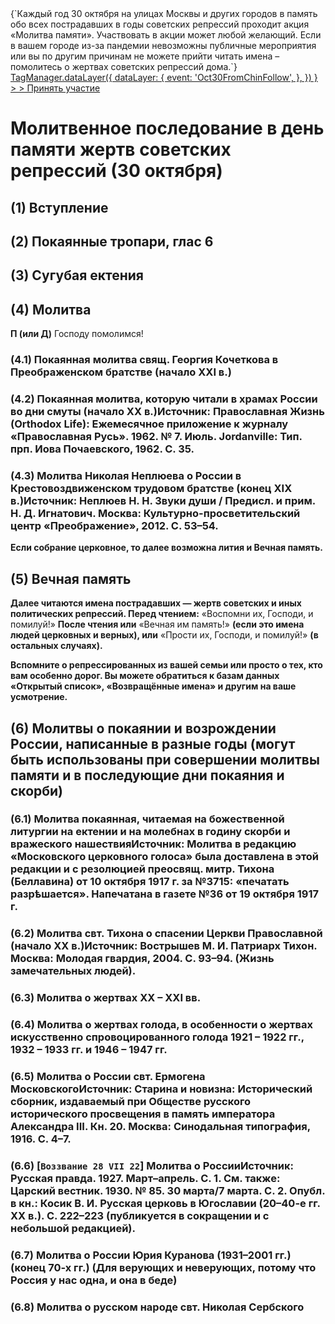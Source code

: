 
<Note>
    <div>
        {`Каждый год 30 октября на улицах Москвы и других городов в память обо всех пострадавших в годы советских
        репрессий проходит акция «Молитва памяти». Участвовать в акции может любой желающий. Если в вашем городе из-за
        пандемии невозможны публичные мероприятия или вы по другим причинам не можете прийти читать имена – помолитесь о
        жертвах советских репрессий дома.`}
    </div>
    <a
        style={{ textDecoration: 'underline' }}
        href="https://molitvapamyaty.ru/"
        target="_blank"
        onClick={() =>
            TagManager.dataLayer({
                dataLayer: {
                    event: 'Oct30FromChinFollow',
                },
            })
        }
    >
        > Принять участие
    </a>
</Note>

# Молитвенное последование в день памяти жертв советских репрессий (30 октября)

## (1) Вступление

<MdxLoader src="MolitvaPamyati/Vozglas" />

## (2) Покаянные тропари, глас 6

<MdxLoader src="Shared/PokaiannyeTrops" />

## (3) Сугубая ектения

<MdxLoader src="MolitvaPamyati/Sugubaya" />

## (4) Молитва

**П (или Д)** Господу помолимся!

### (4.1) Покаянная молитва свящ. Георгия Кочеткова в Преображенском братстве (начало XXI в.)

<MdxLoader src="MolitvaPamyati/Molitva2" />

### (4.2) Покаянная молитва, которую читали в храмах России во дни смуты (начало XX в.)<Tooltip>Источник: Православная Жизнь (Orthodox Life): Ежемесячное приложение к журналу «Православная Русь». 1962. № 7. Июль. Jordanville: Тип. прп. Иова Почаевского, 1962. С. 35.</Tooltip>

<MdxLoader src="MolitvaPamyati/Molitva4" />

### (4.3) Молитва Николая Неплюева о России в Крестовоздвиженском трудовом братстве (конец XIX в.)<Tooltip>Источник: Неплюев Н. Н. Звуки души / Предисл. и прим. Н. Д. Игнатович. Москва: Культурно-просветительский центр «Преображение», 2012. С. 53–54.</Tooltip>

<MdxLoader src="MolitvaPamyati/Molitva5" />

**Если собрание церковное, то далее возможна лития и Вечная память.**

## (5) Вечная память

<MdxLoader src="MolitvaPamyati/VechnayaPamyat" />

**Далее читаются имена пострадавших — жертв советских и иных политических репрессий. Перед чтением:** «Воспомни их, Господи, и помилуй!» **После чтения или** «Вечная им память!» **(если это имена людей церковных и верных), или** «Прости их, Господи, и помилуй!» **(в остальных случаях).**

**Вспомните о репрессированных из вашей семьи или просто о тех, кто вам особенно дорог. Вы можете обратиться к базам данных «Открытый список», «Возвращённые имена» и другим на ваше усмотрение.**

## (6) Молитвы о покаянии и возрождении России, написанные в разные годы (могут быть использованы при совершении молитвы памяти и в последующие дни покаяния и скорби)

### (6.1) Молитва покаянная, читаемая на божественной литургии на ектении и на молебнах в годину скорби и вражеского нашествия<Tooltip>Источник: Молитва в редакцию «Московского церковного голоса» была доставлена в этой редакции и с резолюцией преосвящ. митр. Тихона (Беллавина) от 10 октября 1917 г. за №3715: «печатать разрѣшается». Напечатана в газете №36 от 19 октября 1917 г.</Tooltip>

<MdxLoader src="MolitvaPamyati/Molitva0" />

### (6.2) Молитва свт. Тихона о спасении Церкви Православной (начало XX в.)<Tooltip>Источник: Вострышев М. И. Патриарх Тихон. Москва: Молодая гвардия, 2004. С. 93–94. (Жизнь замечательных людей).</Tooltip>

<MdxLoader src="MolitvaPamyati/Molitva6" />

### (6.3) Молитва о жертвах ХХ – ХХI вв.

<MdxLoader src="MolitvaPamyati/Molitva1" />

### (6.4) Молитва о жертвах голода, в особенности о жертвах искусственно спровоцированного голода 1921 – 1922 гг., 1932 – 1933 гг. и 1946 – 1947 гг.

<MdxLoader src="MolitvaPamyati/Molitva9" />

### (6.5) Молитва о России свт. Ермогена Московского<Tooltip>Источник: Старина и новизна: Исторический сборник, издаваемый при Обществе русского исторического просвещения в память императора Александра III. Кн. 20. Москва: Синодальная типография, 1916. С. 4–7.</Tooltip>

<MdxLoader src="MolitvaPamyati/Molitva3" />

### (6.6) [`Воззвание 28 VII 22`] Молитва о России<Tooltip>Источник: Русская правда. 1927. Март–апрель. С. 1. См. также: Царский вестник. 1930. № 85. 30 марта/7 марта. С. 2. Опубл. в кн.: Косик В. И. Русская церковь в Югославии (20–40-е гг. XX в.). С. 222–223 (публикуется в сокращении и с небольшой редакцией).</Tooltip>

<MdxLoader src="MolitvaPamyati/Molitva7" />

### (6.7) Молитва о России Юрия Куранова (1931–2001 гг.) (конец 70-х гг.) (Для верующих и неверующих, потому что Россия у нас одна, и она в беде)

<MdxLoader src="MolitvaPamyati/Molitva8" />

### (6.8) Молитва о русском народе свт. Николая Сербского

<MdxLoader src="MolitvaPamyati/Molitva10" />
